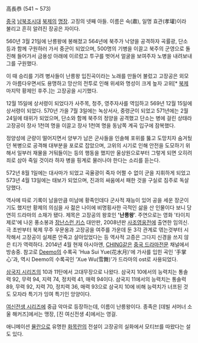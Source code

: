 高長恭
(541 ~ 573)

[[중국]] [[남북조시대]] [[북제]]의 [[명장]]. 고징의 넷째 아들. 이름은 숙(肅), 일명 효관(孝瓘)이라 불리고 흔히 알려진 장공은 자이다.

560년 3월 21일에 난릉왕에 봉해졌고 564년에 북주가 낙양을 공격하자 곡률광, 단소 등과 함께 구원하러 가서 중군이 되었으며, 500명의 기병을 이끌고 북주의 군영으로 돌진해 들어가서 금용성 아래에 이르렀고 투구를 벗어서 얼굴을 보여주자 노병을 내려보내 그를 구원했다.

이 때 승리를 기려 병사들이 난릉왕 입진곡이라는 노래를 만들어 불렀고 고장공은 외모가 아름다우면서도 용맹하고 망산의 전투로 인해 위세와 명성이 크게 높자 고위[* [[북제]] 마지막 황제인 후주.]는 고장공을 시기했다.

12월 15일에 상서령이 되었다가 사주목, 청주, 영주자사를 역임하고 569년 12월 15일에 상서령이 되었다. 570년 가을 7월 3일에는 녹상서사, 중령군이 되었고 571년에는 2월 24일에 태위가 되었으며, 단소와 함께 북주의 정양을 공격했고 단소는 병에 걸린 상태라 고장공이 장사 1천여 명을 이끌고 장사 1천여 명을 동남쪽 계곡 입구에 잠복했다.

정양성에 군량이 떨어지면서 양부가 남은 군사들을 인솔해 포위를 뚫고 도망치자 숨겨뒀던 복병으로 공격해 대부분을 포로로 잡았으며, 고위의 시기로 인해 안전을 도모하기 위해서 일부러 재물을 거둬들이는 등의 행동을 했지만 울상원으로부터 그렇게 되면 오히려 죄로 삼아 죽일 것이라 하자 병을 핑계로 물러나야 한다는 소리를 듣는다.

572년 8월 1일에는 대사마가 되었고 곡율광이 죽자 어쩔 수 없이 군을 지휘하게 되었고 573년 4월 13일에는 태보가 되었으며, 진과의 싸움에서 패한 것을 구실로 짐주로 독살당했다.

역사에 따로 기록이 남을만큼 미남에 황족인데다 군사적 재능이 있어 공을 세운 장군이기도 했지만 황제의 의심을 사 젊은 나이에 비명횡사한 극적인 삶을 산 인물이다 보니 당연히 드라마의 소재가 됐다. 제목은 고장공의 왕호인 ''''난릉왕''''. 주연으로는 영화 '타이치 제로'에 나온 풍소봉과 [[장난스런 키스]] 대만판, 2008년판 [[사조영웅전]]에 출연한 임의신. 극 초반부터 북제 무주 우문옹과 고장공을 여주를 가운데 둔 3각 관계로 엮는것부터 시작해서 고장공이 실제론 안죽고 살아있었다는 등 역사적 고증은 그다지 신경을 쓰지 않은 티가 역력하다. 2014년 4월 현재 아시아앤, [[CHING]]같은 [[중국 드라마]]전문 채널에서 방송중.
참고로 [[Deemo]]의 수록곡 'Hua Sui Yue(花水月)'에 가사를 입힌 곡인 '手掌心'과, 역시 Deemo의 수록곡인 'Xue Wu(雪舞)'가 드라마의 ost로 사용되었다.

[[삼국지 시리즈]]의 10과 11탄에서 고대무장으로 나왔다. 삼국지 10에서의 능력치는 통솔력 92, 무력 94, 지력 74, 정치력 41, 매력 94이다.
삼국지 11에서의 능력치는 통솔력 89, 무력 92, 지력 70, 정치력 36, 매력 93으로 삼국지 10에 비해 능력치가 너프된 것도 모자라 특기가 잉여 특기인 앙양이다.

[[여신전생 시리즈]]에 중급 악마로 등장하는데, 이름이 난릉왕이다. 종족은 [데빌 서머너 소울 해커즈]에서는 맹장, [진 여신전생 4]에서는 영걸.

애니메이션 [[뮬란]]으로 유명한 [[화목란]]의 전설이 고장공의 실화에서 모티브를 따왔다는 설도 있다.
